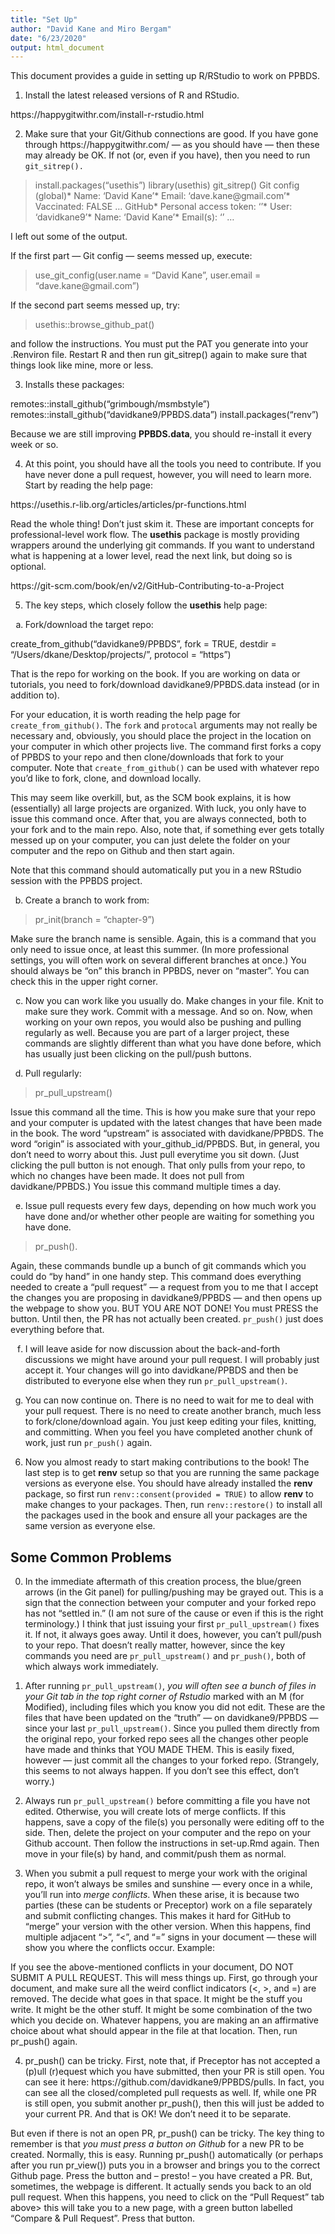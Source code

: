 ```yaml
---
title: "Set Up"
author: "David Kane and Miro Bergam"
date: "6/23/2020"
output: html_document
---
```


This document provides a guide in setting up R/RStudio to work on PPBDS.

1) Install the latest released versions of R and RStudio. 

https://happygitwithr.com/install-r-rstudio.html

2) Make sure that your Git/Github connections are good. If you have gone through https://happygitwithr.com/ --- as you should have --- then these may already be OK. If not (or, even if you have), then you need to run `git_sitrep().` 

> install.packages("usethis")
> library(usethis)
> git_sitrep()
Git config (global)* 
Name: 'David Kane'* 
Email: 'dave.kane@gmail.com'* 
Vaccinated: FALSE
...
GitHub* 
Personal access token: '<found in env var>'* 
User: 'davidkane9'* 
Name: 'David Kane'* 
Email(s): '<unknown>'
...

I left out some of the output.

If the first part --- Git config --- seems messed up, execute:

> use_git_config(user.name = "David Kane", user.email = "dave.kane@gmail.com")

If the second part seems messed up, try:

> usethis::browse_github_pat()

and follow the instructions. You must put the PAT you generate into your .Renviron file. Restart R and then run git_sitrep() again to make sure that things look like mine, more or less.

3) Installs these packages:

remotes::install_github("grimbough/msmbstyle")
remotes::install_github("davidkane9/PPBDS.data")
install.packages("renv")

Because we are still improving **PPBDS.data**, you should re-install it every week or so.

4) At this point, you should have all the tools you need to contribute. If you have never done a pull request, however, you will need to learn more. Start by reading the help page:

https://usethis.r-lib.org/articles/articles/pr-functions.html

Read the whole thing! Don't just skim it. These are important concepts for professional-level work flow. The **usethis** package is mostly providing wrappers around the underlying git commands. If you want to understand what is happening at a lower level, read the next link, but doing so is optional.

https://git-scm.com/book/en/v2/GitHub-Contributing-to-a-Project

5) The key steps, which closely follow the **usethis** help page:

a) Fork/download the target repo:  

create_from_github("davidkane9/PPBDS", 
                    fork = TRUE, 
                    destdir = "/Users/dkane/Desktop/projects/", 
                    protocol = "https")
                    
That is the repo for working on the book. If you are working on data or tutorials, you need to fork/download davidkane9/PPBDS.data instead (or in addition to).                     
                    
For your education, it is worth reading the help page for `create_from_github()`. The `fork`  and `protocal` arguments may not really be necessary and, obviously, you should place the project in the location on your computer in which other projects live. The command first forks a copy of PPBDS to your repo and then clone/downloads that fork to your computer. Note that `create_from_github()` can be used with whatever repo you'd like to fork, clone, and download locally.

This may seem like overkill, but, as the SCM book explains, it is how (essentially) all large projects are organized. With luck, you only have to issue this command once. After that, you are always connected, both to your fork and to the main repo. Also, note that, if something ever gets totally messed up on your computer, you can just delete the folder on your computer and the repo on Github and then start again.

Note that this command should automatically put you in a new RStudio session with the PPBDS project.

b) Create a branch to work from:

> pr_init(branch = "chapter-9")

Make sure the branch name is sensible. Again, this is a command that you only need to issue once, at least this summer. (In more professional settings, you will often work on several different branches at once.) You should always be "on" this branch in PPBDS, never on "master". You can check this in the upper right corner.

c) Now you can work like you usually do. Make changes in your file. Knit to make sure they work. Commit with a message. And so on. Now, when working on your own repos, you would also be pushing and pulling regularly as well. Because you are part of a larger project, these commands are slightly different than what you have done before, which has usually just been clicking on the pull/push buttons.

d) Pull regularly:

> pr_pull_upstream()

Issue this command all the time. This is how you make sure that your repo and your computer is updated with the latest changes that have been made in the book. The word "upstream" is associated with davidkane/PPBDS. The word "origin" is associated with your_github_id/PPBDS. But, in general, you don't need to worry about this. Just pull everytime you sit down. (Just clicking the pull button is not enough. That only pulls from your repo, to which no changes have been made. It does not pull from davidkane/PPBDS.) You issue this command multiple times a day.

e) Issue pull requests every few days, depending on how much work you have done and/or whether other people are waiting for something you have done.

> pr_push().

Again, these commands bundle up a bunch of git commands which you could do "by hand" in one handy step. This command does everything needed to create a "pull request" --- a request from you to me that I accept the changes you are proposing in davidkane9/PPBDS --- and then opens up the webpage to show you. BUT YOU ARE NOT DONE! You must PRESS the button. Until then, the PR has not actually been created. `pr_push()` just does everything before that.

f) I will leave aside for now discussion about the back-and-forth discussions we might have around your pull request. I will probably just accept it. Your changes will go into davidkane/PPBDS and then be distributed to everyone else when they run `pr_pull_upstream()`.

g) You can now continue on. There is no need to wait for me to deal with your pull request. There is no need to create another branch, much less to fork/clone/download again. You just keep editing your files, knitting, and committing. When you feel you have completed another chunk of work, just run `pr_push()` again.

6) Now you almost ready to start making contributions to the book! The last step is to get **renv** setup so that you are running the same package versions as everyone else. You should have already installed the **renv** package, so first run `renv::consent(provided = TRUE)` to allow **renv** to make changes to your packages. Then, run `renv::restore()` to install all the packages used in the book and ensure all your packages are the same version as everyone else.

## Some Common Problems

0) In the immediate aftermath of this creation process, the blue/green arrows (in the Git panel) for pulling/pushing may be grayed out. This is a sign that the connection between your computer and your forked repo has not "settled in." (I am not sure of the cause or even if this is the right terminology.) I think that just issuing your first `pr_pull_upstream()` fixes it. If not, it always goes away. Until it does, however, you can't pull/push to your repo. That doesn't really matter, however, since the key commands you need are `pr_pull_upstream()` and `pr_push()`, both of which always work immediately.

1) After running `pr_pull_upstream()`, *you will often see a bunch of files in your Git tab in the top right corner of Rstudio* marked with an M (for Modified), including files which you know you did not edit. These are the files that have been updated on the "truth" --- on davidkane9/PPBDS --- since your last `pr_pull_upstream()`. Since you pulled them directly from the original repo, your forked repo sees all the changes other people have made and thinks that YOU MADE THEM. This is easily fixed, however — just commit all the changes to your forked repo. (Strangely, this seems to not always happen. If you don't see this effect, don't worry.)

2) Always run `pr_pull_upstream()` before committing a file you have not edited. Otherwise, you will create lots of merge conflicts. If this happens, save a copy of the file(s) you personally were editing off to the side. Then, delete the project on your computer and the repo on your Github account. Then follow the instructions in set-up.Rmd again. Then move in your file(s) by hand, and commit/push them as normal.

3) When you submit a pull request to merge your work with the original repo, it won't always be smiles and sunshine — every once in a while, you'll run into *merge conflicts*. When these arise, it is because two parties (these can be students or Preceptor) work on a file separately and submit conflicting changes. This makes it hard for GitHub to "merge" your version with the other version. When this happens, find multiple adjacent ">", "<", and "=" signs in your document — these will show you where the conflicts occur. Example: 

If you see the above-mentioned conflicts in your document, DO NOT SUBMIT A PULL REQUEST. This will mess things up. First, go through your document, and make sure all the weird conflict indicators (<, >, and =) are removed. The decide what goes in that space. It might be the stuff you write. It might be the other stuff. It might be some combination of the two which you decide on. Whatever happens, you are making an an affirmative choice about what should appear in the file at that location. Then, run pr_push() again.

4) pr_push() can be tricky. First, note that, if Preceptor has not accepted a (p)ull (r)equest which you have submitted, then your PR is still open. You can see it here: https://github.com/davidkane9/PPBDS/pulls. In fact, you can see all the closed/completed pull requests as well. If, while one PR is still open, you submit another pr_push(), then this will just be added to your current PR. And that is OK! We don't need it to be separate. 

But even if there is not an open PR, pr_push() can be tricky. The key thing to remember is that *you must press a button on Github* for a new PR to be created. Normally, this is easy. Running pr_push() automatically (or perhaps after you run pr_view()) puts you in a browser and brings you to the correct Github page. Press the button and -- presto! -- you have created a PR. But, sometimes, the webpage is different. It actually sends you back to an old pull request. When this happens, you need to click on the "Pull Request" tab above> this will take you to a new page, with a green button labelled "Compare & Pull Request". Press that button.






